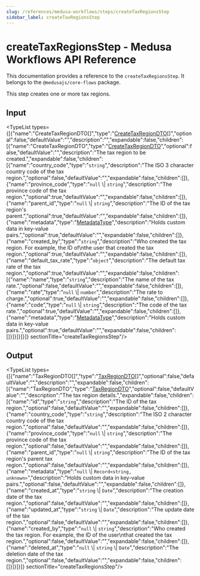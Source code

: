 ```yaml
---
slug: /references/medusa-workflows/steps/createTaxRegionsStep
sidebar_label: createTaxRegionsStep
---
```



# createTaxRegionsStep - Medusa Workflows API Reference

This documentation provides a reference to the `createTaxRegionsStep`. It belongs to the `@medusajs/core-flows` package.

This step creates one or more tax regions.

## Input

<TypeList types={[{"name":"CreateTaxRegionDTO[]","type":"[CreateTaxRegionDTO](../../../../tax/interfaces/tax.CreateTaxRegionDTO/page.mdx)[]","optional":false,"defaultValue":"","description":"","expandable":false,"children":[{"name":"CreateTaxRegionDTO","type":"[CreateTaxRegionDTO](../../../../tax/interfaces/tax.CreateTaxRegionDTO/page.mdx)","optional":false,"defaultValue":"","description":"The tax region to be created.","expandable":false,"children":[{"name":"country_code","type":"`string`","description":"The ISO 3 character country code of the tax region.","optional":false,"defaultValue":"","expandable":false,"children":[]},{"name":"province_code","type":"`null` \\| `string`","description":"The province code of the tax region.","optional":true,"defaultValue":"","expandable":false,"children":[]},{"name":"parent_id","type":"`null` \\| `string`","description":"The ID of the tax region's parent.","optional":true,"defaultValue":"","expandable":false,"children":[]},{"name":"metadata","type":"[MetadataType](../../../../tax/types/tax.MetadataType/page.mdx)","description":"Holds custom data in key-value pairs.","optional":true,"defaultValue":"","expandable":false,"children":[]},{"name":"created_by","type":"`string`","description":"Who created the tax region. For example, the ID of\nthe user that created the tax region.","optional":true,"defaultValue":"","expandable":false,"children":[]},{"name":"default_tax_rate","type":"`object`","description":"The default tax rate of the tax region.","optional":true,"defaultValue":"","expandable":false,"children":[{"name":"name","type":"`string`","description":"The name of the tax rate.","optional":false,"defaultValue":"","expandable":false,"children":[]},{"name":"rate","type":"`null` \\| `number`","description":"The rate to charge.","optional":true,"defaultValue":"","expandable":false,"children":[]},{"name":"code","type":"`null` \\| `string`","description":"The code of the tax rate.","optional":true,"defaultValue":"","expandable":false,"children":[]},{"name":"metadata","type":"[MetadataType](../../../../tax/types/tax.MetadataType/page.mdx)","description":"Holds custom data in key-value pairs.","optional":true,"defaultValue":"","expandable":false,"children":[]}]}]}]}]}  sectionTitle="createTaxRegionsStep"/>

## Output

<TypeList types={[{"name":"TaxRegionDTO[]","type":"[TaxRegionDTO](../../../../tax/interfaces/tax.TaxRegionDTO/page.mdx)[]","optional":false,"defaultValue":"","description":"","expandable":false,"children":[{"name":"TaxRegionDTO","type":"[TaxRegionDTO](../../../../tax/interfaces/tax.TaxRegionDTO/page.mdx)","optional":false,"defaultValue":"","description":"The tax region details.","expandable":false,"children":[{"name":"id","type":"`string`","description":"The ID of the tax region.","optional":false,"defaultValue":"","expandable":false,"children":[]},{"name":"country_code","type":"`string`","description":"The ISO 2 character country code of the tax region.","optional":false,"defaultValue":"","expandable":false,"children":[]},{"name":"province_code","type":"`null` \\| `string`","description":"The province code of the tax region.","optional":false,"defaultValue":"","expandable":false,"children":[]},{"name":"parent_id","type":"`null` \\| `string`","description":"The ID of the tax region's parent tax region.","optional":false,"defaultValue":"","expandable":false,"children":[]},{"name":"metadata","type":"`null` \\| `Record<string, unknown>`","description":"Holds custom data in key-value pairs.","optional":false,"defaultValue":"","expandable":false,"children":[]},{"name":"created_at","type":"`string` \\| `Date`","description":"The creation date of the tax region.","optional":false,"defaultValue":"","expandable":false,"children":[]},{"name":"updated_at","type":"`string` \\| `Date`","description":"The update date of the tax region.","optional":false,"defaultValue":"","expandable":false,"children":[]},{"name":"created_by","type":"`null` \\| `string`","description":"Who created the tax region. For example, the ID of the user\nthat created the tax region.","optional":false,"defaultValue":"","expandable":false,"children":[]},{"name":"deleted_at","type":"`null` \\| `string` \\| `Date`","description":"The deletion date of the tax region.","optional":false,"defaultValue":"","expandable":false,"children":[]}]}]}]}  sectionTitle="createTaxRegionsStep"/>
